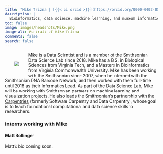 ```yaml
---
title: "Mike Trizna | [{{< ai orcid >}}](https://orcid.org/0000-0002-0537-8382) [{{< ai google-scholar >}}](https://scholar.google.com/citations?user=dBG05GYAAAAJ&hl=en&oi=sra) [{{< ai cv >}}]() [{{< fa brands github >}}](https://github.com/miketrizna) [{{< fa envelope >}}](mailto:triznam@si.edu)"
description: |
  Bioinformatics, data science, machine learning, and museum informatics
toc: false
image: images/headshots/Mike.png
image-alt: Portrait of Mike Trizna
comments: false
search: false
---
```

::: {.content-container}
::: {.header-block}
<div>
  <div style="float: left; position: relative; top: 0px; padding: 30px;">
  ![](images/headshots/Mike.jpeg)
  </div>

Mike is a Data Scientist and is a member of the Smithsonian Data Science Lab since 2018. Mike has a B.S. in Biological Sciences from Virginia Tech, and a Masters in Bioinformatics from Virginia Commonwealth University. Mike has been working with the Smithsonian since 2007, when he interned with the Smithsonian DNA Barcode Network, and then worked with them full-time until 2018 as their Informatics Lead. As part of the Data Science Lab, Mike will be working with Smithsonian partners on machine learning and visualization projects. He also leads the Smithsonian's partnership with the [Carpentries](https://carpentries.org/) (formerly Software Carpentry and Data Carpentry), whose goal is to teach foundational computational and data science skills to researchers.
</div>
:::
::: 

::: {.listing-block}
### Interns working with Mike
#### **Matt Bollinger** 

Matt's bio coming soon.
:::


